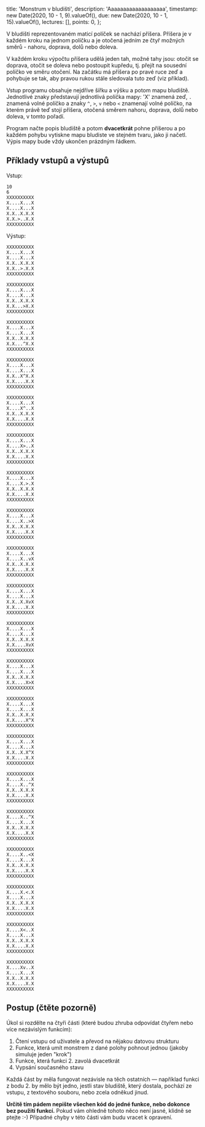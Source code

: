   title: 'Monstrum v bludišti',
  description: 'Aaaaaaaaaaaaaaaaaaa',
  timestamp: new Date(2020, 10 - 1, 9).valueOf(),
  due: new Date(2020, 10 - 1, 15).valueOf(),
  lectures: [],
  points: 0,
};

V bludišti reprezentovaném maticí políček se nachází příšera. Příšera je v každém kroku na jednom políčku a je otočená jedním ze čtyř možných směrů - nahoru, doprava, dolů nebo doleva.

V každém kroku výpočtu příšera udělá jeden tah, možné tahy jsou: otočit se doprava, otočit se doleva nebo postoupit kupředu, tj. přejít na sousední políčko ve směru otočení. Na začátku má příšera po pravé ruce zeď a pohybuje se tak, aby pravou rukou stále sledovala tuto zeď (viz příklad).

Vstup programu obsahuje nejdříve šířku a výšku a potom mapu bludiště. Jednotlivé znaky představují jednotlivá políčka mapy: 'X' znamená zeď, `.` znamená volné políčko a znaky `^`, `>`, `v` nebo `<` znamenají volné políčko, na kterém právě teď stojí příšera, otočená směrem nahoru, doprava, dolů nebo doleva, v tomto pořadí.

Program načte popis bludiště a potom **dvacetkrát** pohne příšerou a po každém pohybu vytiskne mapu bludiste ve stejném tvaru, jako ji načetl. Výpis mapy bude vždy ukončen prázdným řádkem.

## Příklady vstupů a výstupů

Vstup:

```
10
6
XXXXXXXXXX
X....X...X
X....X...X
X.X..X.X.X
X.X.>..X.X
XXXXXXXXXX
```

Výstup:

```
XXXXXXXXXX
X....X...X
X....X...X
X.X..X.X.X
X.X..>.X.X
XXXXXXXXXX

XXXXXXXXXX
X....X...X
X....X...X
X.X..X.X.X
X.X...>X.X
XXXXXXXXXX

XXXXXXXXXX
X....X...X
X....X...X
X.X..X.X.X
X.X...^X.X
XXXXXXXXXX

XXXXXXXXXX
X....X...X
X....X...X
X.X..X^X.X
X.X....X.X
XXXXXXXXXX

XXXXXXXXXX
X....X...X
X....X^..X
X.X..X.X.X
X.X....X.X
XXXXXXXXXX

XXXXXXXXXX
X....X...X
X....X>..X
X.X..X.X.X
X.X....X.X
XXXXXXXXXX

XXXXXXXXXX
X....X...X
X....X.>.X
X.X..X.X.X
X.X....X.X
XXXXXXXXXX

XXXXXXXXXX
X....X...X
X....X..>X
X.X..X.X.X
X.X....X.X
XXXXXXXXXX

XXXXXXXXXX
X....X...X
X....X..vX
X.X..X.X.X
X.X....X.X
XXXXXXXXXX

XXXXXXXXXX
X....X...X
X....X...X
X.X..X.XvX
X.X....X.X
XXXXXXXXXX

XXXXXXXXXX
X....X...X
X....X...X
X.X..X.X.X
X.X....XvX
XXXXXXXXXX

XXXXXXXXXX
X....X...X
X....X...X
X.X..X.X.X
X.X....X>X
XXXXXXXXXX

XXXXXXXXXX
X....X...X
X....X...X
X.X..X.X.X
X.X....X^X
XXXXXXXXXX

XXXXXXXXXX
X....X...X
X....X...X
X.X..X.X^X
X.X....X.X
XXXXXXXXXX

XXXXXXXXXX
X....X...X
X....X..^X
X.X..X.X.X
X.X....X.X
XXXXXXXXXX

XXXXXXXXXX
X....X..^X
X....X...X
X.X..X.X.X
X.X....X.X
XXXXXXXXXX

XXXXXXXXXX
X....X..<X
X....X...X
X.X..X.X.X
X.X....X.X
XXXXXXXXXX

XXXXXXXXXX
X....X.<.X
X....X...X
X.X..X.X.X
X.X....X.X
XXXXXXXXXX

XXXXXXXXXX
X....X<..X
X....X...X
X.X..X.X.X
X.X....X.X
XXXXXXXXXX

XXXXXXXXXX
X....Xv..X
X....X...X
X.X..X.X.X
X.X....X.X
XXXXXXXXXX
```

## Postup (čtěte pozorně)

Úkol si rozdělte na čtyři části (které budou zhruba odpovídat čtyřem nebo více nezávislým funkcím):

1. Čtení vstupu od uživatele a převod na nějakou datovou strukturu
2. Funkce, která umít monstrem z dané polohy pohnout jednou (jakoby simuluje jeden "krok")
3. Funkce, která funkci 2. zavolá dvacetkrát
4. Vypsání současného stavu

Každá část by měla fungovat nezávisle na těch ostatních — například funkci z bodu 2. by mělo být jedno, jestli stav bludiště, který dostala, pochází ze vstupu, z textového souboru, nebo zcela odněkud jinud.

**Určitě tím pádem nepište všechen kód do jedné funkce, nebo dokonce bez použití funkcí.** Pokud vám ohledně tohoto něco není jasné, klidně se ptejte :-) Případné chyby v této části vám budu vracet k opravení.
